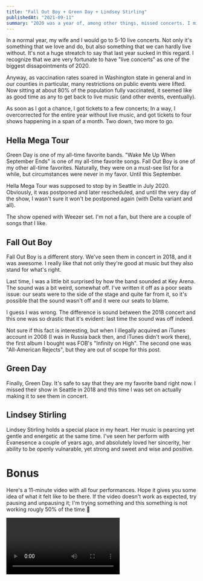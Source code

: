```yaml
---
title: "Fall Out Boy + Green Day + Lindsey Stirling"
publishedAt: "2021-09-11"
summary: "2020 was a year of, among other things, missed concerts. I missed live music so much that as soon as I got a chance to go to concerts again, I went nuts."
---
```


In a normal year, my wife and I would go to 5-10 live concerts. Not only it's something that we love and do, but also something that we can hardly live without. It's not a huge streatch to say that last year sucked in this regard. I recognize that we are very fortunate to have "live concerts" as one of the biggest dissapointments of 2020. 

Anyway, as vaccination rates soared in Washington state in general and in our counties in particular, many restrictions on public events were lifted. Now sitting at about 80% of the population fully vaccinated, it seemed like as good time as any to get back to live music (and other events, eventually).

As soon as I got a chance, I got tickets to a few concerts; In a way, I overcorrected for the entire year without live music, and got tickets to four shows happening in a span of a month. Two down, two more to go.

## Hella Mega Tour

Green Day is one of my all-time favorite bands. "Wake Me Up When September Ends" is one of my all-time favorite songs. Fall Out Boy is one of my other all-time favorites. Naturally, they were on a must-see list for a while, but circumstances were never in my favor. Until this September.

Hella Mega Tour was supposed to stop by in Seattle in July 2020. Obviously, it was postponed and later rescheduled, and until the very day of the show, I wasn't sure it won't be postponed again (with Delta variant and all). 

The show opened with Weezer set. I'm not a fan, but there are a couple of songs that I like. 

<ImageWithAlt alt="Weezer" path="concerts-sep21/concerts0001.jpeg" width='2899' height='1839' caption="Pork and beans" />

<ImageWithAlt alt="Weezer" path="concerts-sep21/concerts0004.jpeg" width='2899' height='1839' caption="Island in the sun"/>

<ImageWithAlt alt="Weezer" path="concerts-sep21/concerts0006.jpeg" width='2899' height='1839' caption="Africa"/>

<ImageWithAlt alt="Weezer" path="concerts-sep21/concerts0007.jpeg" width='2899' height='1839' />

## Fall Out Boy

Fall Out Boy is a different story. We've seen them in concert in 2018, and it was awesome. I really like that not only they're good at music but they also stand for what's right.

<ImageWithAlt alt="Fall Out Boy" path="concerts-sep21/6E043EFE-823F-4CC1-AAB7-BC1A889FF475_1_105_c.jpeg" width='2899' height='1839' caption='"Centuries", 2018 @ Key Arena' />

Last time, I was a little bit surprised by how the band sounded at Key Arena. The sound was a bit weird, somewhat off. I've written it off as a poor seats issue: our seats were to the side of the stage and quite far from it, so it's possible that the sound wasn't off and it were our seats to blame.

I guess I was wrong. The difference is sound between the 2018 concert and this one was so drastic that it's evident: last time the sound was off indeed.

<ImageWithAlt alt="Fall Out Boy" path="concerts-sep21/concerts0021.jpeg" width='2899' height='1839' />

<ImageWithAlt alt="Fall Out Boy" path="concerts-sep21/concerts0019.jpeg" width='2899' height='1839' />

Not sure if this fact is interesting, but when I illegally acquired an iTunes account in 2008 (I was in Russia back then, and iTunes didn't work there), the first album I bought was FOB's "Infinity on High". The second one was "All-American Rejects", but they are out of scope for this post.

<ImageWithAlt alt="Fall Out Boy" path="concerts-sep21/concerts0023.jpeg" width='2899' height='1839' />
<ImageWithAlt alt="Fall Out Boy" path="concerts-sep21/concerts0024.jpeg" width='2899' height='1839' />
<ImageWithAlt alt="Fall Out Boy" path="concerts-sep21/concerts0025.jpeg" width='2899' height='1839' />

## Green Day

Finally, Green Day. It's safe to say that they are my favorite band right now. I missed their show in Seattle in 2018 and this time I was set on actually making it to see them in concert.

<ImageWithAlt alt="Green Day" path="concerts-sep21/concerts0027.jpeg" width='2899' height='1839' />
<ImageWithAlt alt="Green Day" path="concerts-sep21/concerts0028.jpeg" width='2899' height='1839' />
<ImageWithAlt alt="Green Day" path="concerts-sep21/CAC97862-40A9-456B-B9AC-45398C01B81C_1_102_a.jpeg" width='2899' height='1839' />
<ImageWithAlt alt="Green Day" path="concerts-sep21/06CAFCA6-07B9-4C65-BD97-EC7790066A93_1_102_a.jpeg" width='2899' height='1839' />
<ImageWithAlt alt="Green Day" path="concerts-sep21/concerts0029.jpeg" width='2899' height='1839' />

## Lindsey Stirling

Lindsey Stirling holds a special place in my heart. Her music is pearcing yet gentle and energetic at the same time. I've seen her perform with Evanesence a couple of years ago, and absolutely loved her sincerity, her ability to be openly vulnarable, yet strong and sweet and wise and positive.

<ImageWithAlt alt="Lindsey Stirling" path="concerts-sep21/concerts0032.jpeg" width='2899' height='1839' caption="Pre-show meet and greet" />
<ImageWithAlt alt="Lindsey Stirling" path="concerts-sep21/concerts0033.jpeg" width='2899' height='1839' />
<ImageWithAlt alt="Lindsey Stirling" path="concerts-sep21/concerts0034.jpeg" width='2899' height='1839' />
<ImageWithAlt alt="Lindsey Stirling" path="concerts-sep21/concerts0036.jpeg" width='2899' height='1839' />
<ImageWithAlt alt="Lindsey Stirling" path="concerts-sep21/concerts0040.jpeg" width='2899' height='1839' />
<ImageWithAlt alt="Lindsey Stirling" path="concerts-sep21/concerts0041.jpeg" width='2899' height='1839' />


# Bonus

Here's a 11-minute video with all four performances. Hope it gives you some idea of what it felt like to be there. If the video doesn't work as expected, try pausing and unpausing it; I'm trying something and this something is not working rougly 50% of the time 🤷

<Video playbackId="UTQbAA3011Bjze4t2QqXnnWfR3eeGgcDvRGqIofiGDUA" />
